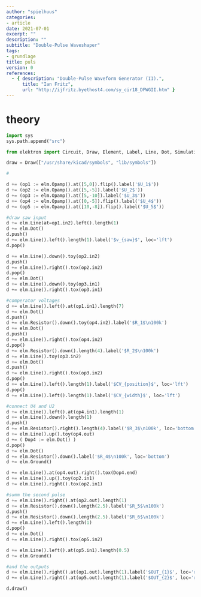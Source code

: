 ```yaml
---
author: "spielhuus"
categories:
- article
date: 2021-07-01
excerpt: ""
description: ""
subtitle: "Double-Pulse Waveshaper"
tags:
- grundlage
title: puls
version: 0
references: 
  - { description: "Double-Pulse Waveform Generator (II).",
      title: "Ian Fritz",
      url: "http://ijfritz.byethost4.com/sy_cir18_DPWGII.htm" }
---
```


# theory


```python
import sys
sys.path.append("src")

from elektron import Circuit, Draw, Element, Label, Line, Dot, Simulation

draw = Draw(["/usr/share/kicad/symbols", "lib/symbols"])

# 

d += (op1 := elm.Opamp().at([5,0]).flip().label('$U_1$'))
d += (op2 := elm.Opamp().at([5,-5]).label('$U_2$'))
d += (op3 := elm.Opamp().at([5,-10]).label('$U_3$'))
d += (op4 := elm.Opamp().at([0,-5]).flip().label('$U_4$'))
d += (op5 := elm.Opamp().at([10,-8]).flip().label('$U_5$'))

#draw saw input
d += elm.Line(at=op1.in2).left().length(1)
d += elm.Dot()
d.push()
d += elm.Line().left().length(1).label('$v_{saw}$', loc='lft')
d.pop()

d += elm.Line().down().toy(op2.in2)
d.push()
d += elm.Line().right().tox(op2.in2)
d.pop()
d += elm.Dot()
d += elm.Line().down().toy(op3.in1)
d += elm.Line().right().tox(op3.in1)

#comperator voltages
d += elm.Line().left().at(op1.in1).length(7)
d += elm.Dot()
d.push()
d += elm.Resistor().down().toy(op4.in2).label('$R_1$\n100k')
d += elm.Dot()
d.push()
d += elm.Line().right().tox(op4.in2)
d.pop()
d += elm.Resistor().down().length(4).label('$R_2$\n100k')
d += elm.Line().toy(op3.in2)
d += elm.Dot()
d.push()
d += elm.Line().right().tox(op3.in2)
d.pop()
d += elm.Line().left().length(1).label('$CV_{position}$', loc='lft')
d.pop()
d += elm.Line().left().length(1).label('$CV_{width}$', loc='lft')

#connect U4 and U2
d += elm.Line().left().at(op4.in1).length(1)
d += elm.Line().down().length(1)
d.push()
d += elm.Resistor().right().length(4).label('$R_3$\n100k', loc='bottom')
d += elm.Line().up().toy(op4.out)
d += ( Dop4 := elm.Dot() )
d.pop()
d += elm.Dot()
d += elm.Resistor().down().label('$R_4$\n100k', loc='bottom')
d += elm.Ground()

d += elm.Line().at(op4.out).right().tox(Dop4.end)
d += elm.Line().up().toy(op2.in1)
d += elm.Line().right().tox(op2.in1)

#summ the second pulse
d += elm.Line().right().at(op2.out).length(1)
d += elm.Resistor().down().length(2.5).label('$R_5$\n100k')
d.push()
d += elm.Resistor().down().length(2.5).label('$R_6$\n100k')
d += elm.Line().left().length(1)
d.pop()
d += elm.Dot()
d += elm.Line().right().tox(op5.in2)

d += elm.Line().left().at(op5.in1).length(0.5)
d += elm.Ground()

#and the outputs
d += elm.Line().right().at(op1.out).length(1).label('$OUT_{1}$', loc='rgt')
d += elm.Line().right().at(op5.out).length(1).label('$OUT_{2}$', loc='rgt')

d.draw()
```

